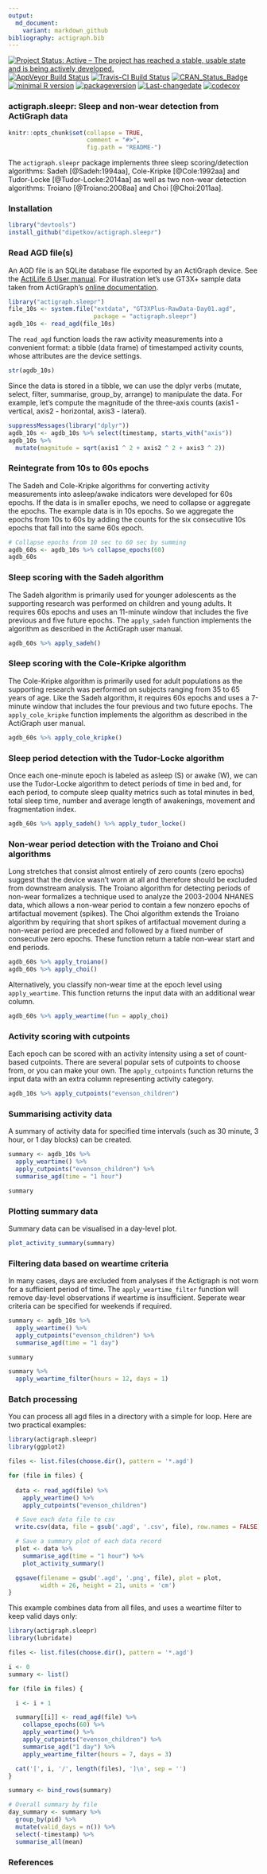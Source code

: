 ```yaml
---
output:
  md_document:
    variant: markdown_github
bibliography: actigraph.bib
---
```

[![Project Status: Active – The project has reached a stable, usable state and is being actively developed.](http://www.repostatus.org/badges/latest/active.svg)](http://www.repostatus.org/#active)
[![AppVeyor Build Status](https://ci.appveyor.com/api/projects/status/github/TheTS/actigraph.sleepr?branch=master&svg=true)](https://ci.appveyor.com/project/TheTS/actigraph-sleepr)
[![Travis-CI Build Status](https://travis-ci.org/TheTS/actigraph.sleepr.svg?branch=master)](https://travis-ci.org/TheTS/actigraph.sleepr)
[![CRAN_Status_Badge](http://www.r-pkg.org/badges/version/actigraph.sleepr)](https://cran.r-project.org/package=actigraph.sleepr)
[![minimal R version](https://img.shields.io/badge/R%3E%3D-3.2.4-6666ff.svg)](https://cran.r-project.org/)
[![packageversion](https://img.shields.io/badge/Package%20version-0.1.0-orange.svg?style=flat-square)](commits/master)
[![Last-changedate](https://img.shields.io/badge/last%20change-`r gsub('-', '--', Sys.Date())`-yellowgreen.svg)](/commits/master)
[![codecov](https://codecov.io/gh/TheTS/actigraph.sleepr/branch/master/graph/badge.svg)](https://codecov.io/gh/TheTS/actigraph.sleepr)

<!-- README.md is generated from README.Rmd. Please edit that file -->

### actigraph.sleepr: Sleep and non-wear detection from ActiGraph data

```r
knitr::opts_chunk$set(collapse = TRUE, 
                      comment = "#>",
                      fig.path = "README-")
```

The `actigraph.sleepr` package implements three sleep scoring/detection algorithms: Sadeh [@Sadeh:1994aa], Cole-Kripke [@Cole:1992aa] and Tudor-Locke [@Tudor-Locke:2014aa] as well as two non-wear detection algorithms: Troiano [@Troiano:2008aa] and Choi [@Choi:2011aa].

### Installation

```r
library("devtools")
install_github("dipetkov/actigraph.sleepr")
```

### Read AGD file(s)

An AGD file is an SQLite database file exported by an ActiGraph device. See the [ActiLife 6 User manual](http://actigraphcorp.com/support/manuals/actilife-6-manual/). For illustration let's use GT3X+ sample data taken from ActiGraph's [online documentation](https://actigraph.desk.com).

```r
library("actigraph.sleepr")
file_10s <- system.file("extdata", "GT3XPlus-RawData-Day01.agd",
                        package = "actigraph.sleepr")
agdb_10s <- read_agd(file_10s)
```

The `read_agd` function loads the raw activity measurements into a convenient format: a tibble (data frame) of timestamped activity counts, whose attributes are the device settings.

```r
str(agdb_10s)
```

Since the data is stored in a tibble, we can use the dplyr verbs (mutate, select, filter, summarise, group_by, arrange) to manipulate the data. For example, let's compute the magnitude of the three-axis counts (axis1 - vertical, axis2 - horizontal, axis3 - lateral).

```r
suppressMessages(library("dplyr"))
agdb_10s <- agdb_10s %>% select(timestamp, starts_with("axis"))
agdb_10s %>%
  mutate(magnitude = sqrt(axis1 ^ 2 + axis2 ^ 2 + axis3 ^ 2))
```

### Reintegrate from 10s to 60s epochs

The Sadeh and Cole-Kripke algorithms for converting activity measurements into asleep/awake indicators were developed for 60s epochs. If the data is in smaller epochs, we need to collapse or aggregate the epochs. The example data is in 10s epochs. So we aggregate the epochs from 10s to 60s by adding the counts for the six consecutive 10s epochs that fall into the same 60s epoch.

```r
# Collapse epochs from 10 sec to 60 sec by summing
agdb_60s <- agdb_10s %>% collapse_epochs(60)
agdb_60s
```

### Sleep scoring with the Sadeh algorithm

The Sadeh algorithm is primarily used for younger adolescents as the supporting research was performed on children and young adults. It requires 60s epochs and uses an 11-minute window that includes the five previous and five future epochs. The `apply_sadeh` function implements the algorithm as described in the ActiGraph user manual.

```r
agdb_60s %>% apply_sadeh()
```

### Sleep scoring with the Cole-Kripke algorithm

The Cole-Kripke algorithm is primarily used for adult populations as the supporting research was performed on subjects ranging from 35 to 65 years of age. Like the Sadeh algorithm, it requires 60s epochs and uses a 7-minute window that includes the four previous and two future epochs. The `apply_cole_kripke` function implements the algorithm as described in the ActiGraph user manual.

```r
agdb_60s %>% apply_cole_kripke()
```

### Sleep period detection with the Tudor-Locke algorithm

Once each one-minute epoch is labeled as asleep (S) or awake (W), we can use the Tudor-Locke algorithm to detect periods of time in bed and, for each period, to compute sleep quality metrics such as total minutes in bed, total sleep time, number and average length of awakenings, movement and fragmentation index.

```r
agdb_60s %>% apply_sadeh() %>% apply_tudor_locke()
```

### Non-wear period detection with the Troiano and Choi algorithms

Long stretches that consist almost entirely of zero counts (zero epochs) suggest that the device wasn't worn at all and therefore should be excluded from downstream analysis. The Troiano algorithm for detecting periods of non-wear formalizes a technique used to analyze the 2003-2004 NHANES data, which allows a non-wear period to contain a few nonzero epochs of artifactual movement (spikes). The Choi algorithm extends the Troiano algorithm by requiring that short spikes of artifactual movement during a non-wear period are preceded and followed by a fixed number of consecutive zero epochs. These function return a table non-wear start and end periods.

```r
agdb_60s %>% apply_troiano()
agdb_60s %>% apply_choi()
```

Alternatively, you classify non-wear time at the epoch level using `apply_weartime`. This function returns the input data with an additional wear column.

```r
agdb_60s %>% apply_weartime(fun = apply_choi)
```

### Activity scoring with cutpoints

Each epoch can be scored with an activity intensity using a set of count-based cutpoints. There are several popular sets of cutpoints to choose from, or you can make your own. The `apply_cutpoints` function returns the input data with an extra column representing activity category.

```r
agdb_10s %>% apply_cutpoints("evenson_children")
```

### Summarising activity data

A summary of activity data for specified time intervals (such as 30 minute, 3 hour, or 1 day blocks) can be created.   

```r
summary <- agdb_10s %>% 
  apply_weartime() %>% 
  apply_cutpoints("evenson_children") %>% 
  summarise_agd(time = "1 hour")

summary
```

### Plotting summary data

Summary data can be visualised in a day-level plot.

```r
plot_activity_summary(summary)
```

### Filtering data based on weartime criteria

In many cases, days are excluded from analyses if the Actigraph is not worn for a sufficient period of time. The `apply_weartime_filter` function will remove day-level observations if weartime is insufficient. Seperate wear criteria can be specified for weekends if required.

```r
summary <- agdb_10s %>%
  apply_weartime() %>% 
  apply_cutpoints("evenson_children") %>% 
  summarise_agd(time = "1 day") 

summary

summary %>%
  apply_weartime_filter(hours = 12, days = 1)

```

### Batch processing

You can process all agd files in a directory with a simple for loop. Here are two practical examples:

```r
library(actigraph.sleepr)
library(ggplot2)

files <- list.files(choose.dir(), pattern = '*.agd')

for (file in files) {
  
  data <- read_agd(file) %>%
    apply_weartime() %>%
    apply_cutpoints("evenson_children")

  # Save each data file to csv
  write.csv(data, file = gsub('.agd', '.csv', file), row.names = FALSE)

  # Save a summary plot of each data record
  plot <- data %>%
    summarise_agd(time = "1 hour") %>%
    plot_activity_summary()

  ggsave(filename = gsub('.agd', '.png', file), plot = plot, 
         width = 26, height = 21, units = 'cm')
}
```

This example combines data from all files, and uses a weartime filter to keep valid days only:

```r
library(actigraph.sleepr)
library(lubridate)

files <- list.files(choose.dir(), pattern = '*.agd')

i <- 0
summary <- list()

for (file in files) {

  i <- i + 1

  summary[[i]] <- read_agd(file) %>%
    collapse_epochs(60) %>%
    apply_weartime() %>%
    apply_cutpoints("evenson_children") %>%
    summarise_agd("1 day") %>%
    apply_weartime_filter(hours = 7, days = 3)

  cat('[', i, '/', length(files), ']\n', sep = '')
}

summary <- bind_rows(summary)

# Overall summary by file
day_summary <- summary %>%
  group_by(pid) %>%
  mutate(valid_days = n()) %>%
  select(-timestamp) %>%
  summarise_all(mean)
```

### References
